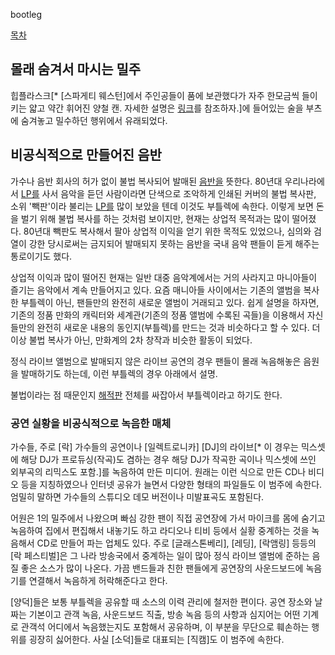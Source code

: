 bootleg

[[목차]]

== 몰래 숨겨서 마시는 밀주 ==
힙플라스크[* [스파게티 웨스턴]에서 주인공들이 품에 보관했다가 자주 한모금씩 들이키는 얇고 약간 휘어진 양철 캔. 자세한 설명은 [http://darkone.egloos.com/2395404 링크]를 참조하자.]에 들어있는 술을 부츠에 숨겨놓고 밀수하던 행위에서 유래되었다.

== 비공식적으로 만들어진 음반 ==
가수나 음반 회사의 허가 없이 불법 복사되어 발매된 [[음반]]을 뜻한다. 80년대 우리나라에서 [[LP]]를 사서 음악을 듣던 사람이라면 단색으로 조악하게 인쇄된 커버의 불법 복사판, 소위 '빽판'이라 불리는 [[LP]]를 많이 보았을 텐데 이것도 부틀렉에 속한다. 이렇게 보면 돈을 벌기 위해 불법 복사를 하는 것처럼 보이지만, 현재는 상업적 목적과는 많이 떨어졌다. 80년대 빽판도 복사해서 팔아 상업적 이익을 얻기 위한 목적도 있었으나, 심의와 검열이 강한 당시로써는 금지되어 발매되지 못하는 음반을 국내 음악 팬들이 듣게 해주는 통로이기도 했다. 

상업적 이익과 많이 떨어진 현재는 일반 대중 음악계에서는 거의 사라지고 마니아들이 즐기는 음악에서 계속 만들어지고 있다. 요즘 매니아들 사이에서는 기존의 앨범을 복사한 부틀렉이 아닌, 팬들만의 완전히 새로운 앨범이 거래되고 있다. 쉽게 설명을 하자면, 기존의 정품 만화의 캐릭터와 세계관(기존의 정품 앨범에 수록된 곡들)을 이용해서 자신들만의 완전히 새로운 내용의 동인지(부틀렉)를 만드는 것과 비슷하다고 할 수 있다. 더 이상 불법 복사가 아닌, 만화계의 2차 창작과 비슷한 활동이 되었다.

정식 라이브 앨범으로 발매되지 않은 라이브 공연의 경우 팬들이 몰래 녹음해놓은 음원을 발매하기도 하는데, 이런 부틀렉의 경우 아래에서 설명.

불법이라는 점 때문인지 [[해적판]] 전체를 싸잡아서 부틀렉이라고 하기도 한다.

=== 공연 실황을 비공식적으로 녹음한 매체 ===
가수들, 주로 [락] 가수들의 공연이나 [일렉트로니카] [DJ]의 라이브[* 이 경우는 믹스셋에 해당 DJ가 프로듀싱(작곡)도 겸하는 경우 해당 DJ가 작곡한 곡이나 믹스셋에 쓰인 외부곡의 리믹스도 포함.]를 녹음하여 만든 미디어. 원래는 이런 식으로 만든 CD나 비디오 등을 지칭하였으나 인터넷 공유가 늘면서 다양한 형태의 파일들도 이 범주에 속한다. 엄밀히 말하면 가수들의 스튜디오 데모 버전이나 미발표곡도 포함된다.

어원은 1의 밀주에서 나왔으며 빠심 강한 팬이 직접 공연장에 가서 마이크를 몸에 숨기고 녹음하여 집에서 편집해서 내놓기도 하고 라디오나 티비 등에서 실황 중계하는 것을 녹음해서 CD로 만들어 파는 업체도 있다. 주로 [글래스톤베리], [레딩], [락앰링] 등등의 [락 페스티벌]은 그 나라 방송국에서 중계하는 일이 많아 정식 라이브 앨범에 준하는 음질 좋은 소스가 많이 나온다. 가끔 밴드들과 친한 팬들에게 공연장의 사운드보드에 녹음기를 연결해서 녹음하게 허락해준다고 한다.

[양덕]들은 보통 부틀렉을 공유할 때 소스의 이력 관리에 철저한 편이다. 공연 장소와 날짜는 기본이고 관객 녹음, 사운드보드 직출, 방송 녹음 등의 사항과 심지어는 어떤 기계로 관객석 어디에서 녹음했는지도 포함해서 공유하며, 이 부분을 무단으로 훼손하는 행위를 굉장히 싫어한다. 사실 [소덕]들로 대표되는 [직캠]도 이 범주에 속한다.
